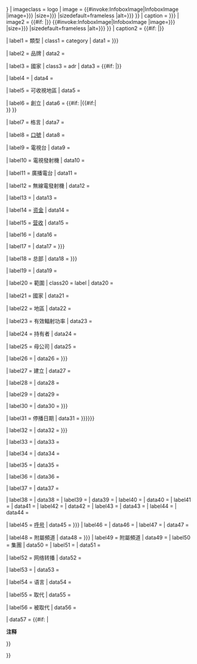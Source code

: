 {{Infobox
| bodyclass  = vcard
|labelstyle=white-space:  nowrap; padding-right:1.0em<!--keeps labels and data separate-->;
| bodystyle   = width:300px
| titleclass = fn org
| title = {{{network_name|{{{name|}}}}}}
| imageclass = logo
| image      = {{#invoke:InfoboxImage|InfoboxImage |image={{{network_logo|{{{logo|}}}}}} |size={{{network_logo_size|{{{logo_size|}}}}}} |sizedefault=frameless |alt={{{network_logo_alt|{{{logo_alt|}}}}}} }}
| caption    = {{{network_logo caption|{{{logo caption|}}}}}}
| image2     = {{#if:{{{collapsible|}}} |{{Hidden begin|title=Screenshot|titlestyle=text-align:center;}}}} {{#invoke:InfoboxImage|InfoboxImage |image={{{image|{{{screenshot|}}}}}} |size={{{image_size|{{{screenshot_size|}}}}}} |sizedefault=frameless |alt={{{image_alt|{{{screenshot_alt|}}}}}} }}
| caption2   = {{{caption|}}} {{#if:{{{collapsible|}}} |{{Hidden end}}}}

| label1  = 類型
| class1  = category
|  data1  = {{{network_type|{{{type|}}}}}}

| label2  = 品牌
|  data2  = {{{branding|}}}

| label3  = 國家
| class3  = adr
|  data3  = {{#if:{{{country|}}} |<span class="country-name">{{{country}}}</span>}}

| label4  = {{longitem|-{zh-cn:开播;zh-tw:開播;zh-hk:啟播;}-日期}}
|  data4  = {{{airdate|}}}

| label5  = 可收視地區
|  data5  = {{{available|}}}

| label6  = 創立
|  data6  = {{{founded|}}}{{{foundation|}}} {{#if:{{{founded|}}} |{{#if:{{{founder|}}}|<br/>{{{founder}}} }} }}

| label7  = 格言
|  data7  = {{{motto|}}}

| label8  = [[廣告標語|口號]]
|  data8  = {{{slogan|}}}

| label9 = 電視台
| data9 = {{{tvstations|}}}

| label10 = 電視發射機
| data10 = {{{tvtransmitters|}}}

| label11 = 廣播電台
| data11 = {{{radiostations|}}}

| label12 = 無線電發射機
| data12 = {{{radiotransmitters|}}}

| label13  = {{longitem|[[市場佔有率|市场份额]]}}
|  data13  = {{{market_share|}}}

| label14 = [[基金|资金]]
|  data14 = {{{endowment|}}}

| label15 = [[營業額|营收]]
|  data15 = {{{revenue|}}}

| label16 = {{longitem|净收入}}
|  data16 = {{{net_income|}}}

| label17 = {{longitem|授權範圍}}
|  data17 = {{{license_area|{{{licence_area|}}}}}}

| label18 = 总部
|  data18 = {{{headquarters|{{{headquarters|}}}}}}

| label19 = {{longitem|播送範圍}}
|  data19 = {{{broadcast_area|}}}

| label20 = 範圍
| class20 = label
|  data20 = {{{area|}}}

| label21 = 國家 <!-- for BBC stations -->
|  data21 = {{{nation|}}}

| label22 = 地區 <!-- for BBC stations -->
|  data22 = {{{regions|}}}

| label23 = 有效輻射功率
|  data23 = {{{erp|}}}

| label24 = 持有者
|  data24 = {{{owner|}}}

| label25 = 母公司
|  data25 = {{{parent|}}}

| label26 = {{longitem|重要人物}}
|  data26 = {{{key_people|{{{keypeople|}}}}}}

| label27 = 建立
|  data27 = {{{established|}}}

| label28 = {{longitem|检验图}}
|  data28 = {{{test_card|}}}

| label29 = {{longitem|试播}}
|  data29 = {{{test_of_transmission|}}}

| label30 = {{longitem|成立日期}}
|  data30 = {{{launch_date|{{{launched|}}}}}}

| label31 = 停播日期
|  data31 = {{{closure_date|{{{closed|{{{dissolved|}}}}}}}}}

| label32 = {{longitem|原名}}
|  data32 = {{{past_names|{{{former_names|}}}}}}

| label33 = {{longitem|[[地面數碼電視|-{zh-cn:数字;zh-tw:數位;zh-hk:數碼}-频道]]}}
|  data33 = {{{digital|}}}

| label34 = {{longitem|虚拟频道}}
|  data34 = {{{virtual channel|}}}

| label35 = {{longitem|[[類比電視|-{zh-cn:模拟;zh-tw:類比;zh-hk:模擬}-频道]]}}
|  data35 = {{{analog|}}}

| label36 = {{longitem|[[類比電視|-{zh-cn:模拟;zh-tw:類比;zh-hk:模擬}-频道]]}}
|  data36 = {{{Analog channel|}}}

| label37 = {{longitem|信号格式}}
|  data37 = {{{Picture format|}}}

| label38 = {{longitem|{{{servicename1|}}}}}
|  data38 = {{{service1|}}}
| label39 = {{longitem|{{{servicename2|}}}}}
|  data39 = {{{service2|}}}
| label40 = {{longitem|{{{servicename3|}}}}}
|  data40 = {{{service3|}}}
| label41 = {{longitem|{{{servicename4|}}}}}
|  data41 = {{{service4|}}}
| label42 = {{longitem|{{{servicename5|}}}}}
|  data42 = {{{service5|}}}
| label43 = {{longitem|{{{servicename6|}}}}}
|  data43 = {{{service6|}}}
| label44 = {{longitem|{{{servicename7|}}}}}
|  data44 = {{{service7|}}}

| label45 = <span style="white-space:nowrap;">[[无线电台呼号|呼号]]</span>
|  data45 = {{{callsign|{{{callsigns|}}}}}}
| label46 = {{longitem|呼号含义}}
|  data46 = {{{callsign_meaning|}}}
| label47 = {{longitem|前呼号}}
|  data47 = {{{former_callsigns|}}}

| label48 = 附屬頻道
|  data48 = {{{affiliations|{{{affiliation|}}}}}}
| label49 = <span style="white-space:nowrap;">附屬頻道</span>
|  data49 = {{{affiliates|}}}
| label50 = 集團
|  data50 = {{{groups|}}}
| label51 = {{longitem|前附屬頻道}}
|  data51 = {{{former_affiliations|}}}

| label52 = 网络转播
|  data52 = {{{webcast|}}}

| label53 = {{longitem|官方网站}}
|  data53 = {{{website|}}}

| label54 = 语言
|  data54 = {{{language|}}}

| label55 = 取代
|  data55 = {{{replaced|}}}

| label56 = 被取代
|  data56 = {{{replaced_by|}}}

|  data57 = {{#if:{{{footnotes|}}} |<div style="text-align:left;">'''注释'''<br/>{{{footnotes}}}</div>}}

}}<noinclude>{{Documentation}}</noinclude>